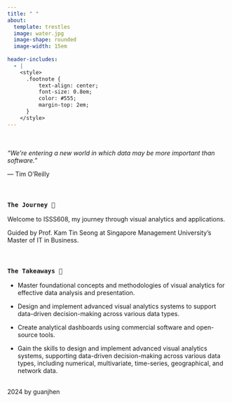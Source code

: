 ```yaml
---
title: " "
about:
  template: trestles
  image: water.jpg
  image-shape: rounded
  image-width: 15em
  
header-includes:
  - |
    <style>
      .footnote {
          text-align: center;
          font-size: 0.8em;
          color: #555;
          margin-top: 2em;
      }
    </style>
---
```


<BR><BR> *"We’re entering a new world in which data may be more important than software."*

— Tim O’Reilly

<BR>

### `The Journey 🐳`

Welcome to ISSS608, my journey through visual analytics and applications.

Guided by Prof. Kam Tin Seong at Singapore Management University's Master of IT in Business.

<BR>

### `The Takeaways 🥡`

-   Master foundational concepts and methodologies of visual analytics for effective data analysis and presentation.

-   Design and implement advanced visual analytics systems to support data-driven decision-making across various data types.

-   Create analytical dashboards using commercial software and open-source tools.

-   Gain the skills to design and implement advanced visual analytics systems, supporting data-driven decision-making across various data types, including numerical, multivariate, time-series, geographical, and network data. <BR><BR>


<div class="footnote" id="footnote">
2024 by guanjhen
</div>
